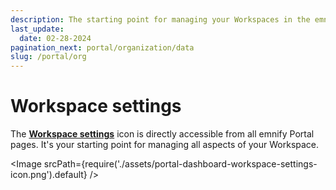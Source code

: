 ```yaml
---
description: The starting point for managing your Workspaces in the emnify Portal
last_update: 
  date: 02-28-2024
pagination_next: portal/organization/data
slug: /portal/org
---
```


# Workspace settings

The [**Workspace settings**](https://portal.emnify.com/organisation-settings/) icon is directly accessible from all emnify Portal pages.
It's your starting point for managing all aspects of your Workspace.

<Image
  srcPath={require('./assets/portal-dashboard-workspace-settings-icon.png').default}
/>
